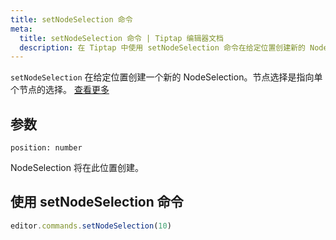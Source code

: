 ```yaml
---
title: setNodeSelection 命令
meta:
  title: setNodeSelection 命令 | Tiptap 编辑器文档
  description: 在 Tiptap 中使用 setNodeSelection 命令在给定位置创建新的 NodeSelection。了解更多信息，请查看我们的文档！
---
```


`setNodeSelection` 在给定位置创建一个新的 NodeSelection。节点选择是指向单个节点的选择。 [查看更多](https://prosemirror.net/docs/ref/#state.NodeSelection)

## 参数

`position: number`

NodeSelection 将在此位置创建。

## 使用 setNodeSelection 命令

```js
editor.commands.setNodeSelection(10)
```
